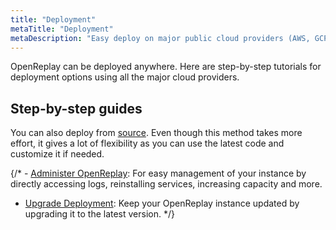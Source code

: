 ```yaml
---
title: "Deployment"
metaTitle: "Deployment"
metaDescription: "Easy deploy on major public cloud providers (AWS, GCP, Azure, DigitalOcean, Scaleway and OVHcloud)"
---
```


OpenReplay can be deployed anywhere. Here are step-by-step tutorials for deployment options using all the major cloud providers.


## Step-by-step guides
<div class="grid grid-cols-2 md:grid-cols-4 gap-4 card">
    <IconText url="/deployment/deploy-aws" title="AWS" />
    <IconText url="/deployment/deploy-azure" title="Azure" />
    <IconText url="/deployment/deploy-gcp" title="GCP" />
    <IconText url="/deployment/deploy-digitalocean" title="DigitalOcean" />
    <IconText url="/deployment/deploy-scaleway" title="Scaleway" />
    <IconText url="/deployment/deploy-ovhcloud" title="OVHCloud" />
    <IconText url="/deployment/deploy-ubuntu" title="Ubuntu" />
    <IconText url="/deployment/deploy-kubernetes" title="Kubernetes" />
    <IconText url="/deployment/deploy-docker" title="Docker" />
</div>

You can also deploy from [source](/deployment/deploy-source). Even though this method takes more effort, it gives a lot of flexibility as you can use the latest code and customize it if needed.

{/* - [Administer OpenReplay](/deployment/openreplay-admin): For easy management of your instance by directly accessing logs, reinstalling services, increasing capacity and more.
- [Upgrade Deployment](/deployment/upgrade): Keep your OpenReplay instance updated by upgrading it to the latest version.
*/}

<div class="grid grid-cols-1 md:grid-cols-12 gap-4">
<ORCard url="/deployment/openreplay-admin" title="Administer OpenReplay"   description="For easy management of your instance by directly accessing logs, reinstalling services, increasing capacity and more." icon="administer" width="50"/>
<ORCard url="/deployment/upgrade" title="Upgrade Deployment"   description="Ensure that your OpenReplay instance stays current by upgrading it to the newest version." icon="upgrade" width="50"/>
</div>